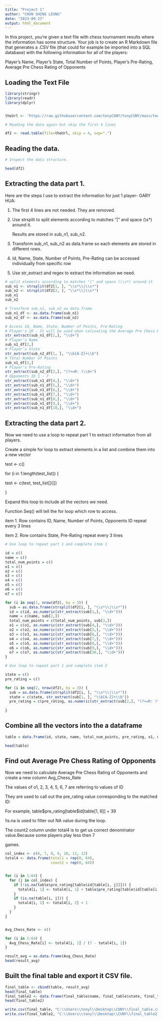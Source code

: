 ---
title: "Project 1"
author: "CHUN SHING LEUNG"
date: "2023-09-23"
output: html_document
---

In this project, you’re given a text file with chess tournament results where the information has some structure. Your job is to create an R Markdown file that generates a .CSV file (that could for example be imported into a SQL database) with the following information for all of the players:

Player’s Name, 
Player’s State, 
Total Number of Points, 
Player’s Pre-Rating, 
Average Pre Chess Rating of Opponents


## Loading the Text File

```{r warning=FALSE, message=FALSE}
library(stringr)
library(readr)
library(dplyr)


theUrl <- 'https://raw.githubusercontent.com/tonyCUNY/tonyCUNY/main/tournamentinfo.txt'

# Reading the data again but skip the first 4 lines

df2 <- read.table(file=theUrl, skip = 4, sep=",")

```

## Reading the data. 

```{r}
# Inspect the data structure.

head(df2)

```

## Extracting the data part 1.

Here are the steps I use to extract the information for just 1 player- GARY HUA:

1. The first 4 lines are not needed. They are removed.

2. Use strsplit to split elements according to matches "|" and space (\\s*) around it.

   Results are stored in sub_n1, sub_n2.
   
3. Transform sub_n1, sub_n2 as data.frame so each elements are stored in different rows.

4. Id, Name, State, Number of Points, Pre-Rating can be accessed individually from specific row

5. Use str_extract and regex to extract the information we need. 

```{r}
# split elements according to matches "|" and space (\\s*) around it
sub_n1 <- strsplit(df2[1, ], "\\s*\\|\\s*")
sub_n2 <- strsplit(df2[2, ], "\\s*\\|\\s*")
sub_n1
sub_n2

# Transform sub_n1, sub_n2 as data.frame
sub_n1_df <- as.data.frame(sub_n1)
sub_n2_df <- as.data.frame(sub_n2)

# Access Id, Name, State, Number of Points, Pre-Rating
# Player's ID - It will be used when calcuating the Average Pre Chess Rating
str_extract(sub_n1_df[1,], "\\d+")
# Player’s Name
sub_n1_df[2,]
# Player’s State
str_extract(sub_n2_df[1, ], "\\b[A-Z]+\\b")
# Total Number of Points
sub_n1_df[3,]
# Player’s Pre-Rating
str_extract(sub_n2_df[2,], "(?<=R: )\\d+")
# Opponents ID 1 - 7
str_extract(sub_n1_df[4,], "\\d+")
str_extract(sub_n1_df[5,], "\\d+")
str_extract(sub_n1_df[6,], "\\d+")
str_extract(sub_n1_df[7,], "\\d+")
str_extract(sub_n1_df[8,], "\\d+")
str_extract(sub_n1_df[9,], "\\d+")
str_extract(sub_n1_df[10,], "\\d+")


```

## Extracting the data part 2.

Now we need to use a loop to repeat part 1 to extract information from all players.

Create a simple for loop to extract elements in a list and combine them into a new vector

test <- c()

for (i in 1:length(test_list)) {

  test <- c(test, test_list[[i]])
  
}

Expand this loop to include all the vectors we need.

Function Seq() will tell the for loop which row to access.

item 1. Row contains ID, Name, Number of Points, Opponents ID repeat every 3 lines

item 2. Row contains State, Pre-Rating repeat every 3 lines

```{r}
# Use loop to repeat part 1 and complete item 1

id = c()
name = c()
total_num_points = c()
o1 = c()
o2 = c()
o3 = c()
o4 = c()
o5 = c()
o6 = c()
o7 = c()

for (i in seq(1, nrow(df2), by = 3)) {
  sub = as.data.frame(strsplit(df2[i, ], "\\s*\\|\\s*"))
  id = c(id, as.numeric(str_extract(sub[1,], "\\d+")))
  name = c(name, sub[2,])
  total_num_points = c(total_num_points, sub[3,])
  o1 = c(o1, as.numeric(str_extract(sub[4,], "\\d+")))
  o2 = c(o2, as.numeric(str_extract(sub[5,], "\\d+")))
  o3 = c(o3, as.numeric(str_extract(sub[6,], "\\d+")))
  o4 = c(o4, as.numeric(str_extract(sub[7,], "\\d+")))
  o5 = c(o5, as.numeric(str_extract(sub[8,], "\\d+")))
  o6 = c(o6, as.numeric(str_extract(sub[9,], "\\d+")))
  o7 = c(o7, as.numeric(str_extract(sub[10,], "\\d+")))
}

# Use loop to repeat part 1 and complete item 2

state = c()
pre_rating = c()

for (i in seq(2, nrow(df2), by = 3)) {
  sub = as.data.frame(strsplit(df2[i, ], "\\s*\\|\\s*"))
  state = c(state, str_extract(sub[1, ], "\\b[A-Z]+\\b"))
  pre_rating = c(pre_rating, as.numeric(str_extract(sub[2,], "(?<=R: )\\d+")))
  
}


```

## Combine all the vectors into the a dataframe

```{r}

table = data.frame(id, state, name, total_num_points, pre_rating, o1, o2, o3, o4, o5, o6, o7 )

head(table)

```

## Find out Average Pre Chess Rating of Opponents

Now we need to calculate Average Pre Chess Rating of Opponents and create a new column Avg_Chess_Rate 

The values of o1, 2, 3, 4, 5, 6, 7 are referring to values of ID

They are used to call out the pre_rating value corresponding to the matched ID:

For example, table\$pre_rating[table$id[table[1, 6]] = 39 

!is.na is used to filter out NA value during the loop.

The count2 column under total4 is to get us correct denominator value.Because some players play less then 7

games.

```{r}

col_index <- c(6, 7, 8, 9, 10, 11, 12)
total4 <- data.frame(total1 = rep(0, 64),
                     count2 = rep(0, 64))


for (i in 1:64) {
  for (j in col_index) {
    if (!is.na(table$pre_rating[table$id[table[i, j]]])) {
      total4[i, 1] <- total4[i, 1] + table$pre_rating[table$id[table[i, j]]]
    }
    if (is.na(table[i, j])) {
      total4[i, 2] <- total4[i, 2] + 1
    }
  }
}


Avg_Chess_Rate <- c()

for (i in 1:64) {
  Avg_Chess_Rate[i] <- total4[i, 1] / (7 - total4[i, 2])
}

result_avg = as.data.frame(Avg_Chess_Rate)
head(result_avg)


```

## Built the final table and export it CSV file.



```{r}

final_table <- cbind(table, result_avg)
head(final_table)
final_table2 <- data.frame(final_table$name, final_table$state, final_table$pre_rating, final_table$Avg_Chess_Rate)
head(final_table2)

write.csv(final_table, "C:\\Users\\tonyl\\Desktop\\CUNY\\final_table.csv", row.names = FALSE)
write.csv(final_table2, "C:\\Users\\tonyl\\Desktop\\CUNY\\final_table2.csv", row.names = FALSE)
```

